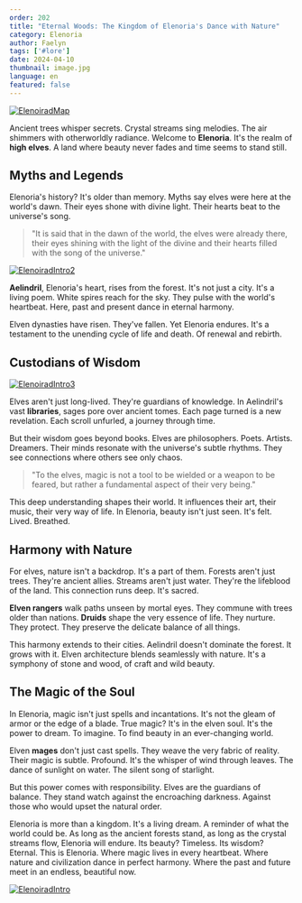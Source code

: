 ```yaml
---
order: 202
title: "Eternal Woods: The Kingdom of Elenoria's Dance with Nature"
category: Elenoria
author: Faelyn
tags: ['#lore']
date: 2024-04-10
thumbnail: image.jpg
language: en
featured: false
---
```


[![ElenoiradMap](https://i.imgur.com/meyY8Dx.png)](https://i.imgur.com/meyY8Dx.png)

Ancient trees whisper secrets. Crystal streams sing melodies. The air shimmers with otherworldly radiance. Welcome to **Elenoria**. It's the realm of **high elves**. A land where beauty never fades and time seems to stand still.

## Myths and Legends

Elenoria's history? It's older than memory. Myths say elves were here at the world's dawn. Their eyes shone with divine light. Their hearts beat to the universe's song.

> "It is said that in the dawn of the world, the elves were already there, their eyes shining with the light of the divine and their hearts filled with the song of the universe."

[![ElenoiradIntro2](https://i.imgur.com/CQjmtAe.png)](https://i.imgur.com/CQjmtAe.png)

**Aelindril**, Elenoria's heart, rises from the forest. It's not just a city. It's a living poem. White spires reach for the sky. They pulse with the world's heartbeat. Here, past and present dance in eternal harmony.

Elven dynasties have risen. They've fallen. Yet Elenoria endures. It's a testament to the unending cycle of life and death. Of renewal and rebirth.

## Custodians of Wisdom

[![ElenoiradIntro3](https://i.imgur.com/6g09o8u.png)](https://i.imgur.com/6g09o8u.png)

Elves aren't just long-lived. They're guardians of knowledge. In Aelindril's vast **libraries**, sages pore over ancient tomes. Each page turned is a new revelation. Each scroll unfurled, a journey through time.

But their wisdom goes beyond books. Elves are philosophers. Poets. Artists. Dreamers. Their minds resonate with the universe's subtle rhythms. They see connections where others see only chaos.

> "To the elves, magic is not a tool to be wielded or a weapon to be feared, but rather a fundamental aspect of their very being."

This deep understanding shapes their world. It influences their art, their music, their very way of life. In Elenoria, beauty isn't just seen. It's felt. Lived. Breathed.

## Harmony with Nature

For elves, nature isn't a backdrop. It's a part of them. Forests aren't just trees. They're ancient allies. Streams aren't just water. They're the lifeblood of the land. This connection runs deep. It's sacred.

**Elven rangers** walk paths unseen by mortal eyes. They commune with trees older than nations. **Druids** shape the very essence of life. They nurture. They protect. They preserve the delicate balance of all things.

This harmony extends to their cities. Aelindril doesn't dominate the forest. It grows with it. Elven architecture blends seamlessly with nature. It's a symphony of stone and wood, of craft and wild beauty.

## The Magic of the Soul

In Elenoria, magic isn't just spells and incantations. It's not the gleam of armor or the edge of a blade. True magic? It's in the elven soul. It's the power to dream. To imagine. To find beauty in an ever-changing world.

Elven **mages** don't just cast spells. They weave the very fabric of reality. Their magic is subtle. Profound. It's the whisper of wind through leaves. The dance of sunlight on water. The silent song of starlight.

But this power comes with responsibility. Elves are the guardians of balance. They stand watch against the encroaching darkness. Against those who would upset the natural order.

Elenoria is more than a kingdom. It's a living dream. A reminder of what the world could be. As long as the ancient forests stand, as long as the crystal streams flow, Elenoria will endure. Its beauty? Timeless. Its wisdom? Eternal. This is Elenoria. Where magic lives in every heartbeat. Where nature and civilization dance in perfect harmony. Where the past and future meet in an endless, beautiful now.

[![ElenoiradIntro](https://i.imgur.com/h27L1BZ.png)](https://i.imgur.com/h27L1BZ.png)